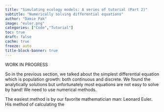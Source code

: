 ```yaml
---
title: "Simulating ecology models: A series of tutorial (Part 2)"
subtitle: "Numerically solving differential equations"
author: "Damie Pak"
image: "euler.png"
categories: ["Code","Tutorial"]
toc: true
draft: false
cache: true
freeze: auto
title-block-banner: true
---
```


WORK IN PROGRESS

So in the previous section, we talked about the simplest differential equation which is population growth: both continuous and discrete. We found the analytically solutions but unfortunately most equations are not easy to solve by hand! We need to use numerical methods.

The easiest method is by our favorite mathematician man: Leonard Euler. His method of calculating the
